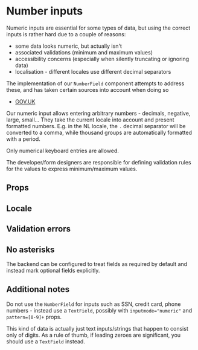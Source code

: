 

<Meta of={NumberFieldStories} />

# Number inputs

Numeric inputs are essential for some types of data, but using the correct inputs is rather hard due
to a couple of reasons:

- some data looks numeric, but actually isn't
- associated validations (minimum and maximum values)
- accessibility concerns (especially when silently truncating or ignoring data)
- localisation - different locales use different decimal separators

The implementation of our `NumberField` component attempts to address these, and has taken certain
sources into account when doing so

- [GOV.UK](https://technology.blog.gov.uk/2020/02/24/why-the-gov-uk-design-system-team-changed-the-input-type-for-numbers/)

Our numeric input allows entering arbitrary numbers - decimals, negative, large, small... They take
the current locale into account and present formatted numbers. E.g. in the NL locale, the `.`
decimal separator will be converted to a comma, while thousand groups are automatically formatted
with a period.

Only numerical keyboard entries are allowed.

The developer/form designers are responsible for defining validation rules for the values to express
minimum/maximum values.

<Canvas of={NumberFieldStories.Default} />

## Props

<ArgTypes of={NumberFieldStories} />

## Locale

<Canvas of={NumberFieldStories.LocalisedWithDecimals} />

## Validation errors

<Canvas of={NumberFieldStories.ValidationError} />

## No asterisks

The backend can be configured to treat fields as required by default and instead mark optional
fields explicitly.

<Canvas of={NumberFieldStories.NoAsterisks} />

## Additional notes

Do not use the `NumberField` for inputs such as SSN, credit card, phone numbers - instead use a
`TextField`, possibly with `inputmode="numeric"` and `pattern=[0-9]+` props.

This kind of data is actually just text inputs/strings that happen to consist only of digits. As a
rule of thumb, if leading zeroes are significant, you should use a `TextField` instead.
